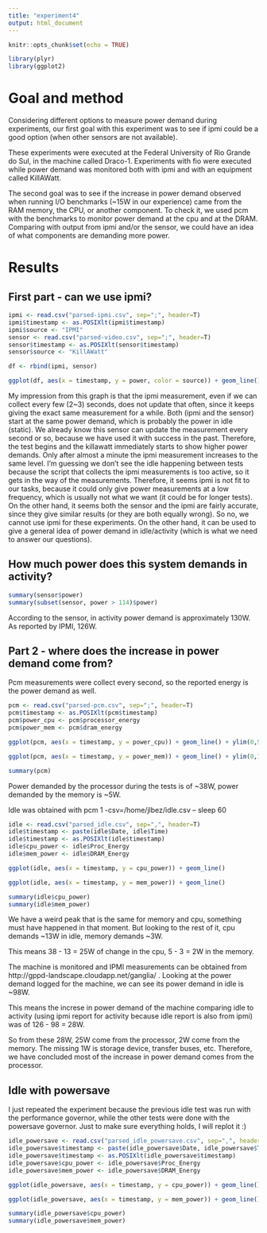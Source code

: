 ```yaml
---
title: "experiment4"
output: html_document
---
```


```r
knitr::opts_chunk$set(echo = TRUE)
```

```r
library(plyr)
library(ggplot2)
```

# Goal and method

Considering different options to measure power demand during experiments, our first goal with this experiment was to see if ipmi could be a good option (when other sensors are not available). 

These experiments were executed at the Federal University of Rio Grande do Sul, in the machine called Draco-1. Experiments with fio were executed while power demand was monitored both with ipmi and with an equipment called KillAWatt. 

The second goal was to see if the increase in power demand observed when running I/O benchmarks (~15W in our experience) came from the RAM memory, the CPU, or another component. To check it, we used pcm with the benchmarks to monitor power demand at the cpu and at the DRAM. Comparing with output from ipmi and/or the sensor, we could have an idea of what components are demanding more power.

# Results

## First part - can we use ipmi?

```r
ipmi <- read.csv("parsed-ipmi.csv", sep=";", header=T)
ipmi$timestamp <- as.POSIXlt(ipmi$timestamp)
ipmi$source <- "IPMI"
sensor <- read.csv("parsed-video.csv", sep=";", header=T)
sensor$timestamp <- as.POSIXlt(sensor$timestamp)
sensor$source <- "KillAWatt"

df <- rbind(ipmi, sensor)
```

```r
ggplot(df, aes(x = timestamp, y = power, color = source)) + geom_line();
```

My impression from this graph is that the ipmi measurement, even if we can collect every few (2~3) seconds, does not update that often, since it keeps giving the exact same measurement for a while. Both (ipmi and the sensor) start at the same power demand, which is probably the power in idle (static). We already know this sensor can update the measurement every second or so, because we have used it with success in the past. Therefore, the test begins and the killawatt immediately starts to show higher power demands. Only after almost a minute the ipmi measurement increases to the same level.
I'm guessing we don't see the idle happening between tests because the script that collects the ipmi measurements is too active, so it gets in the way of the measurements.
Therefore, it seems ipmi is not fit to our tasks, because it could only give power measurements at a low frequency, which is usually not what we want (it could be for longer tests). On the other hand, it seems both the sensor and the ipmi are fairly accurate, since they give similar results (or they are both equally wrong). 
So no, we cannot use ipmi for these experiments. On the other hand, it can be used to give a general idea of power demand in idle/activity (which is what we need to answer our questions).

## How much power does this system demands in activity?

```r
summary(sensor$power)
summary(subset(sensor, power > 114)$power)
```

According to the sensor, in activity power demand is approximately 130W. As reported by IPMI, 126W.

## Part 2 - where does the increase in power demand come from?

Pcm measurements were collect every second, so the reported energy is the power demand as well.

```r
pcm <- read.csv("parsed-pcm.csv", sep=";", header=T)
pcm$timestamp <- as.POSIXlt(pcm$timestamp)
pcm$power_cpu <- pcm$processor_energy
pcm$power_mem <- pcm$dram_energy
```

```r
ggplot(pcm, aes(x = timestamp, y = power_cpu)) + geom_line() + ylim(0,50);
```

```r
ggplot(pcm, aes(x = timestamp, y = power_mem)) + geom_line() + ylim(0,10);
```

```r
summary(pcm)
```


Power demanded by the processor during the tests is of ~38W, power demanded by the memory is ~5W.

Idle was obtained with 
pcm 1 -csv=/home/jlbez/idle.csv -- sleep 60

```r
idle <- read.csv("parsed_idle.csv", sep=",", header=T)
idle$timestamp <- paste(idle$Date, idle$Time)
idle$timestamp <- as.POSIXlt(idle$timestamp)
idle$cpu_power <- idle$Proc_Energy
idle$mem_power <- idle$DRAM_Energy
```

```r
ggplot(idle, aes(x = timestamp, y = cpu_power)) + geom_line()
```

```r
ggplot(idle, aes(x = timestamp, y = mem_power)) + geom_line()
```

```r
summary(idle$cpu_power)
summary(idle$mem_power)
```


We have a weird peak that is the same for memory and cpu, something must have happened in that moment. But looking to the rest of it, cpu demands ~13W in idle, memory demands ~3W.

This means 38 - 13 = 25W of change in the cpu, 5 - 3 = 2W in the memory. 

The machine is monitored and IPMI measurements can be obtained from  http://gppd-landscape.cloudapp.net/ganglia/ . Looking at the power demand logged for the machine, we can see its power demand in idle is ~98W.

This means the increse in power demand of the machine comparing idle to activity (using ipmi report for activity because idle report is also from ipmi) was of 126 - 98 = 28W.

So from these 28W, 25W come from the processor, 2W come from the memory. The missing 1W is storage device, transfer buses, etc.
Therefore, we have concluded most of the increase in power demand comes from the processor.

## Idle with powersave

I just repeated the experiment because the previous idle test was run with the performance governor, while the other tests were done with the powersave governor. Just to make sure everything holds, I will replot it :)

```r
idle_powersave <- read.csv("parsed_idle_powersave.csv", sep=",", header=T)
idle_powersave$timestamp <- paste(idle_powersave$Date, idle_powersave$Time)
idle_powersave$timestamp <- as.POSIXlt(idle_powersave$timestamp)
idle_powersave$cpu_power <- idle_powersave$Proc_Energy
idle_powersave$mem_power <- idle_powersave$DRAM_Energy
```

```r
ggplot(idle_powersave, aes(x = timestamp, y = cpu_power)) + geom_line()
```

```r
ggplot(idle_powersave, aes(x = timestamp, y = mem_power)) + geom_line()
```

```r
summary(idle_powersave$cpu_power)
summary(idle_powersave$mem_power)
```



